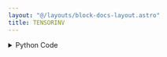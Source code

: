 ```yaml
---
layout: "@/layouts/block-docs-layout.astro"
title: TENSORINV
---
```



<PythonDocsDisplay docstring={docstring} />
<AppDisplay app={app} client:visible />

<details>
<summary>Python Code</summary>
```python
from flojoy import flojoy, Matrix, Scalar
import numpy as np
from collections import namedtuple
from typing import Literal

import numpy.linalg


@flojoy
def TENSORINV(
    default: Matrix,
    ind: int = 2,
) -> Matrix | Scalar:
    """The TENSORINV node is based on a numpy or scipy function.

    The description of that function is as follows:

        Compute the 'inverse' of an N-dimensional array.

        The result is an inverse for 'a' relative to the tensordot operation "tensordot(a, b, ind)",
        i.e. up to floating-point accuracy, "tensordot(tensorinv(a), a, ind)" is the "identity" tensor for the tensordot operation.

    Parameters
    ----------
    a : array_like
        Tensor to 'invert'.
        Its shape must be 'square', i.e. "prod(a.shape[:ind]) == prod(a.shape[ind:])".
    ind : int, optional
        Number of first indices that are involved in the inverse sum.
        Must be a positive integer, default is 2.

    Returns
    -------
    DataContainer
        type 'ordered pair', 'scalar', or 'matrix'
    """

    result = numpy.linalg.tensorinv(
        a=default.m,
        ind=ind,
    )

    if isinstance(result, np.ndarray):
        result = Matrix(m=result)
    else:
        assert isinstance(
            result, np.number | float | int
        ), f"Expected np.number, float or int for result, got {type(result)}"
        result = Scalar(c=float(result))

    return result

```
[Find this Flojoy Block on GitHub](https://github.com/flojoy-ai/blocks/blob/main/blocks/NUMPY/LINALG/TENSORINV/TENSORINV.py)
</details>


## Example
